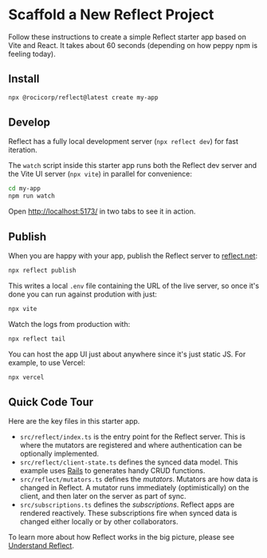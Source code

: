 # Scaffold a New Reflect Project

Follow these instructions to create a simple Reflect starter app based on Vite and React. It takes about 60 seconds (depending on how peppy npm is feeling today).

## Install

```bash copy
npx @rocicorp/reflect@latest create my-app
```

## Develop

Reflect has a fully local development server (`npx reflect dev`) for fast iteration.

The `watch` script inside this starter app runs both the Reflect dev server and the Vite UI server (`npx vite`) in parallel for convenience:

```bash copy
cd my-app
npm run watch
```

Open [http://localhost:5173/](http://localhost:5173/) in two tabs to see it in action.

## Publish

When you are happy with your app, publish the Reflect server to [reflect.net](https://reflect.net/):

```bash copy
npx reflect publish
```

This writes a local `.env` file containing the URL of the live server, so once it's done you can run against prodution with just:

```bash copy
npx vite
```

Watch the logs from production with:

```bash copy
npx reflect tail
```

You can host the app UI just about anywhere since it's just static JS. For example, to use Vercel:

```bash copy
npx vercel
```

## Quick Code Tour

Here are the key files in this starter app.

- `src/reflect/index.ts` is the entry point for the Reflect server. This is where the mutators are registered and where authentication can be optionally implemented.
- `src/reflect/client-state.ts` defines the synced data model. This example uses [Rails](https://github.com/rocicorp/rails) to generates handy CRUD functions.
- `src/reflect/mutators.ts` defines the _mutators_. Mutators are how data is changed in Reflect. A mutator runs immediately (optimistically) on the client, and then later on the server as part of sync.
- `src/subscriptions.ts` defines the _subscriptions_. Reflect apps are rendered reactively. These subscriptions fire when synced data is changed either locally or by other collaborators.

To learn more about how Reflect works in the big picture, please see [Understand Reflect](/server-authority).
